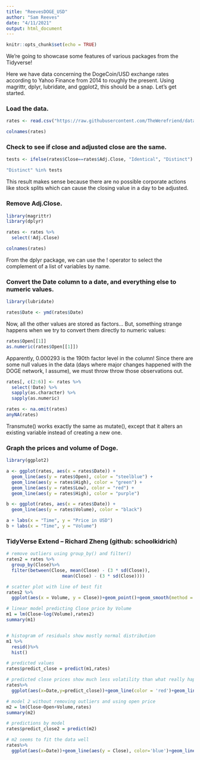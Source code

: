 ```yaml
---
title: "ReevesDOGE_USD"
author: "Sam Reeves"
date: "4/11/2021"
output: html_document
---
```


```r
knitr::opts_chunk$set(echo = TRUE)
```
We're going to showcase some features of various packages from the Tidyverse!

Here we have data concerning the DogeCoin/USD exchange rates according to Yahoo Finance from 2014 to roughly the present.  Using magrittr, dplyr, lubridate, and ggplot2, this should be a snap.  Let's get started.

### Load the data.

```r
rates <- read.csv("https://raw.githubusercontent.com/TheWerefriend/data607/master/tidyverseAssignment/DOGE-USD.csv")

colnames(rates)
```

### Check to see if close and adjusted close are the same.

```r
tests <- ifelse(rates$Close==rates$Adj.Close, "Identical", "Distinct")

"Distinct" %in% tests
```
This result makes sense because there are no possible corporate actions like stock splits which can cause the closing value in a day to be adjusted.

### Remove Adj.Close.

```r
library(magrittr)
library(dplyr)

rates <- rates %>%
  select(!Adj.Close)

colnames(rates)
```

From the dplyr package, we can use the ! operator to select the complement of a list of variables by name.

### Convert the Date column to a date, and everything else to numeric values.

```r
library(lubridate)

rates$Date <- ymd(rates$Date)
```

Now, all the other values are stored as factors... But, something strange happens when we try to convert them directly to numeric values:

```r
rates$Open[[1]]
as.numeric(rates$Open[[1]])
```
Apparently, 0.000293 is the 190th factor level in the column!  Since there are some null values in the data (days where major changes happened with the DOGE network, I assume), we must throw throw those observations out.

```r
rates[, c(2:6)] <- rates %>%
  select(!Date) %>%
  sapply(as.character) %>%
  sapply(as.numeric)
```
```r
rates <- na.omit(rates)
anyNA(rates)
```

Transmute() works exactly the same as mutate(), except that it alters an existing variable instead of creating a new one.

### Graph the prices and volume of Doge.

```r
library(ggplot2)

a <- ggplot(rates, aes(x = rates$Date)) +
  geom_line(aes(y = rates$Open), color = "steelblue") +
  geom_line(aes(y = rates$High), color = "green") +
  geom_line(aes(y = rates$Low), color = "red") +
  geom_line(aes(y = rates$High), color = "purple")

b <- ggplot(rates, aes(x = rates$Date)) +
  geom_line(aes(y = rates$Volume), color = "black")

a + labs(x = "Time", y = "Price in USD")
b + labs(x = "Time", y = "Volume")
```

### TidyVerse Extend -- Richard Zheng (github: schoolkidrich)

```r
# remove outliers using group_by() and filter()
rates2 = rates %>%
  group_by(Close)%>%
  filter(between(Close, mean(Close) - (3 * sd(Close)), 
                     mean(Close) - (3 * sd(Close))))

# scatter plot with line of best fit
rates2 %>%
  ggplot(aes(x = Volume, y = Close))+geom_point()+geom_smooth(method = 'lm', formula = y~x)

# linear model predicting Close price by Volume 
m1 = lm(Close~log(Volume),rates2)
summary(m1)


# histogram of residuals show mostly normal distribution
m1 %>%
  resid()%>%
  hist()

# predicted values
rates$predict_close = predict(m1,rates)

# predicted close prices show much less volatility than what really happened (removing outliers caused my model to be innacurate)
rates%>%
  ggplot(aes(x=Date,y=predict_close))+geom_line(color = 'red')+geom_line(aes(x = Date,y=Close),color='blue')

# model 2 without removing outliers and using open price
m2 = lm(Close~Open+Volume,rates)
summary(m2)

# predictions by model
rates$predict_close2 = predict(m2)

# m2 seems to fit the data well 
rates%>% 
  ggplot(aes(x=Date))+geom_line(aes(y = Close), color='blue')+geom_line(aes(y = predict_close2), color='red')

```

